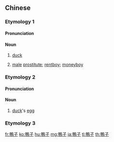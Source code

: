 {{also|鸭子}}
==Chinese==

===Etymology 1===
{{zh-forms|s=鸭子|2=''noun suffix''}}

====Pronunciation====
{{zh-pron
|m=yāzi
|m-s=ya2zi3
|c=aap3 zi2
|cat=n
}}

====Noun====
{{zh-noun}}

# [[duck]] {{zh-mw|隻}}
# {{lb|zh|slang}} [[male]] [[prostitute]]; [[rentboy]]; [[moneyboy]]

===Etymology 2===
{{zh-forms|s=鸭子|2=egg}}

====Pronunciation====
{{zh-pron
|m=yāzǐ,er=y
|c=aap3 zi2
|cat=n
}}

====Noun====
{{zh-noun}}

# {{lb|zh|literary|or|dialectal}} [[duck]]'s [[egg]]

===Etymology 3===
{{zh-see|丫子|v}}

{{zh-cat|Birds}}

[[fr:鴨子]]
[[ko:鴨子]]
[[hu:鴨子]]
[[mg:鴨子]]
[[ja:鴨子]]
[[tl:鴨子]]
[[th:鴨子]]
